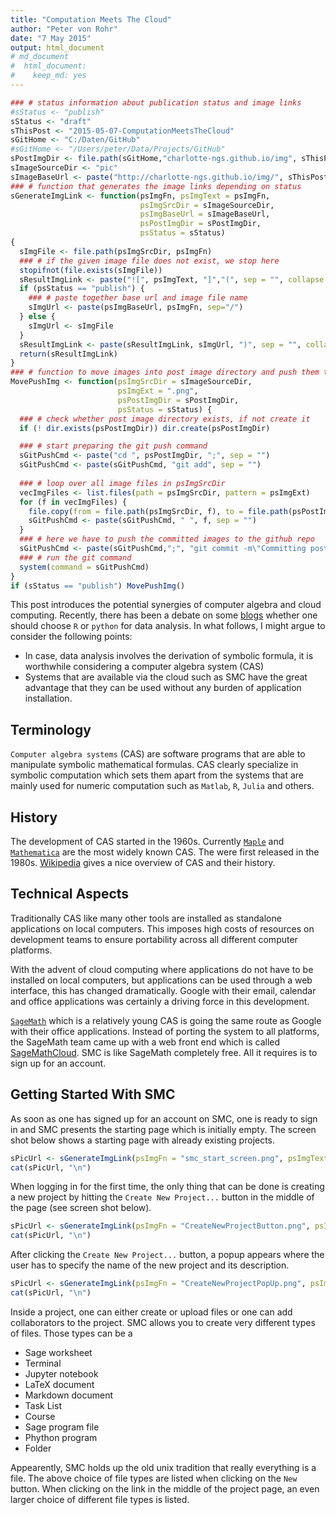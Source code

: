 ```yaml
---
title: "Computation Meets The Cloud"
author: "Peter von Rohr"
date: "7 May 2015"
output: html_document
# md_document
#  html_document:
#    keep_md: yes
---
```


```r
### # status information about publication status and image links
#sStatus <- "publish"
sStatus <- "draft"
sThisPost <- "2015-05-07-ComputationMeetsTheCloud"
sGitHome <- "C:/Daten/GitHub"
#sGitHome <- "/Users/peter/Data/Projects/GitHub"
sPostImgDir <- file.path(sGitHome,"charlotte-ngs.github.io/img", sThisPost)
sImageSourceDir <- "pic"
sImageBaseUrl <- paste("http://charlotte-ngs.github.io/img/", sThisPost, sep = "")
### # function that generates the image links depending on status
sGenerateImgLink <- function(psImgFn, psImgText = psImgFn, 
                             psImgSrcDir = sImageSourceDir,
                             psImgBaseUrl = sImageBaseUrl,
                             psPostImgDir = sPostImgDir, 
                             psStatus = sStatus)
{
  sImgFile <- file.path(psImgSrcDir, psImgFn)
  ### # if the given image file does not exist, we stop here
  stopifnot(file.exists(sImgFile))
  sResultImgLink <- paste("![", psImgText, "]","(", sep = "", collapse = "")
  if (psStatus == "publish") {
    ### # paste together base url and image file name
    sImgUrl <- paste(psImgBaseUrl, psImgFn, sep="/")
  } else {
    sImgUrl <- sImgFile
  }
  sResultImgLink <- paste(sResultImgLink, sImgUrl, ")", sep = "", collapse = "")
  return(sResultImgLink)
}
### # function to move images into post image directory and push them to github
MovePushImg <- function(psImgSrcDir = sImageSourceDir,
                        psImgExt = ".png",
                        psPostImgDir = sPostImgDir, 
                        psStatus = sStatus) {
  ### # check whether post image directory exists, if not create it
  if (! dir.exists(psPostImgDir)) dir.create(psPostImgDir)

  ### # start preparing the git push command
  sGitPushCmd <- paste("cd ", psPostImgDir, ";", sep = "")
  sGitPushCmd <- paste(sGitPushCmd, "git add", sep = "")
  
  ### # loop over all image files in psImgSrcDir
  vecImgFiles <- list.files(path = psImgSrcDir, pattern = psImgExt)
  for (f in vecImgFiles) {
    file.copy(from = file.path(psImgSrcDir, f), to = file.path(psPostImgDir, f))  
    sGitPushCmd <- paste(sGitPushCmd, " ", f, sep = "")
  }
  ### # here we have to push the committed images to the github repo
  sGitPushCmd <- paste(sGitPushCmd,";", "git commit -m\"Committing post image\";git push origin master", sep ="")
  ### # run the git command
  system(command = sGitPushCmd)
}
if (sStatus == "publish") MovePushImg()

```

This post introduces the potential synergies of computer algebra and cloud computing. Recently, there has been a debate on some [blogs](http://www.r-bloggers.com/choosing-r-or-python-for-data-analysis-an-infographic) whether one should choose `R` or `python` for data analysis. In what follows, I might argue to consider the following points:

* In case, data analysis involves the derivation of symbolic formula, it is worthwhile considering a computer algebra system (CAS)
* Systems that are available via the cloud such as SMC have the great advantage that they can be used without any burden of application installation.


## Terminology
`Computer algebra systems` (CAS) are software programs that are able to manipulate symbolic mathematical formulas. CAS clearly specialize in symbolic computation which sets them apart from the systems that are mainly used for numeric computation such as `Matlab`, `R`, `Julia` and others. 

## History
The development of CAS started in the 1960s. Currently [`Maple`](http://www.maplesoft.com) and [`Mathematica`](http://www.wolfram.com/mathematica/) are the most widely known CAS. The were first released in the 1980s. [Wikipedia](http://en.wikipedia.org/wiki/Computer_algebra_system) gives a nice overview of CAS and their history. 

## Technical Aspects
Traditionally CAS like many other tools are installed as standalone applications on local computers. This imposes high costs of resources on development teams to ensure portability across all different computer platforms.

With the advent of cloud computing where applications do not have to be installed on local computers, but applications can be used through a web interface, this has changed dramatically. Google with their email, calendar and office applications was certainly a driving force in this development. 

[`SageMath`](http://www.sagemath.org) which is a relatively young CAS is going the same route as Google with their office applications. Instead of porting the system to all platforms, the SageMath team came up with a web front end which is called [SageMathCloud](http://cloud.sagemath.com). SMC is like SageMath completely free. All it requires is to sign up for an account. 

## Getting Started With SMC
As soon as one has signed up for an account on SMC, one is ready to sign in and SMC presents the starting page which is initially empty. The screen shot below shows a starting page with already existing projects. 

```r
sPicUrl <- sGenerateImgLink(psImgFn = "smc_start_screen.png", psImgText = "SMC start screen")
cat(sPicUrl, "\n")
```

When logging in for the first time, the only thing that can be done is creating a new project by hitting the `Create New Project...` button in the middle of the page (see screen shot below). 

```r
sPicUrl <- sGenerateImgLink(psImgFn = "CreateNewProjectButton.png", psImgText = "Create New Project Button")
cat(sPicUrl, "\n")
```


After clicking the `Create New Project...` button, a popup appears where the user has to specify the name of the new project and its description.

```r
sPicUrl <- sGenerateImgLink(psImgFn = "CreateNewProjectPopUp.png", psImgText = "Create New Project Popup")
cat(sPicUrl, "\n")
```


Inside a project, one can either create or upload files or one can add collaborators to the project. SMC allows you to create very different types of files. Those types can be a

* Sage worksheet
* Terminal
* Jupyter notebook
* LaTeX document
* Markdown document
* Task List
* Course
* Sage program file
* Phython program
* Folder

Appearently, SMC holds up the old unix tradition that really everything is a file. The above choice of file types are listed when clicking on the `New` button. When clicking on the link in the middle of the project page, an even larger choice of different file types is listed. 


